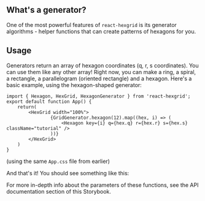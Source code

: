 
<Meta title="Getting Started/Using Generators"/>

## What's a generator?

One of the most powerful features of `react-hexgrid` is its generator algorithms - helper functions
that can create patterns of hexagons for you.  

## Usage

Generators return an array of hexagon coordinates (q, r, s coordinates).  You can use them like 
any other array!  Right now, you can make a ring, a spiral, a rectangle, a parallelogram (oriented rectangle) 
and a hexagon.
Here's a basic example, using the hexagon-shaped generator:

```tsx
import { Hexagon, HexGrid, HexagonGenerator } from 'react-hexgrid';
export default function App() {
    return(
        <HexGrid width="100%">
                {GridGenerator.hexagon(12).map((hex, i) => (
                    <Hexagon key={i} q={hex.q} r={hex.r} s={hex.s} className="tutorial" />
                ))}
        </HexGrid>
    )
}
```

(using the same `App.css` file from earlier)

And that's it!  You should see something like this:

<Story of={GeneratorStory.Default}/>
For more in-depth info about the parameters of these functions, see the API documentation section of this Storybook.